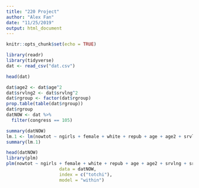 ```yaml
---
title: "220 Project"
author: "Alex Fan"
date: "11/25/2019"
output: html_document
---
```


```r
knitr::opts_chunk$set(echo = TRUE)
```

```r
library(readr)
library(tidyverse)
dat <- read_csv("dat.csv")
```

```r
head(dat)

dat$age2 <- dat$age^2
dat$srvlng2 <- dat$srvlng^2
dat$rgroup <- factor(dat$rgroup)
prop.table(table(dat$rgroup))
dat$rgroup
datNOW <- dat %>%
  filter(congress == 105)

summary(datNOW)
lm.1 <- lm(nowtot ~ ngirls + female + white + repub + age + age2 + srvlng + srvlng2 + rgroup + demvote + totchi + region, data = datNOW)
summary(lm.1)

head(datNOW)
library(plm)
plm(nowtot ~ ngirls + female + white + repub + age + age2 + srvlng + srvlng2 + rgroup + demvote,
                    data = datNOW,
                    index = c("totchi"), 
                    model = "within")
```



